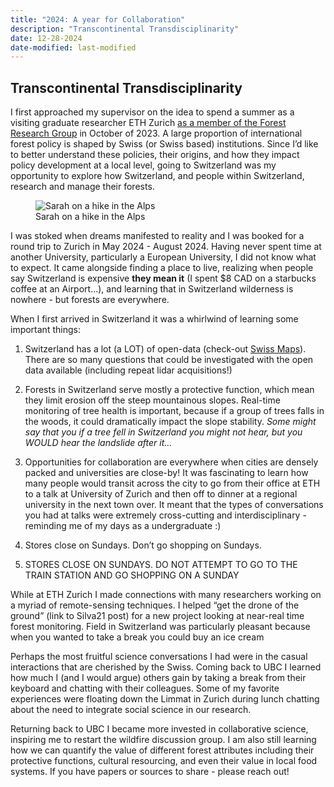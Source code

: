 ```yaml
---
title: "2024: A year for Collaboration"
description: "Transcontinental Transdisciplinarity"
date: 12-28-2024
date-modified: last-modified
---
```


## Transcontinental Transdisciplinarity

I first approached my supervisor on the idea to spend a summer as a visiting graduate researcher ETH Zurich [as a member of the Forest Research Group](https://form.ethz.ch/the-group.html) in October of 2023. A large proportion of international forest policy is shaped by Swiss (or Swiss based) institutions. Since I'd like to better understand these policies, their origins, and how they impact policy development at a local level, going to Switzerland was my opportunity to explore how Switzerland, and people within Switzerland, research and manage their forests.

![Sarah on a hike in the Alps](SarahInZurich.jpg)

I was stoked when dreams manifested to reality and I was booked for a round trip to Zurich in May 2024 - August 2024. Having never spent time at another University, particularly a European University, I did not know what to expect. It came alongside finding a place to live, realizing when people say Switzerland is expensive **they mean it** (I spent \$8 CAD on a starbucks coffee at an Airport...), and learning that in Switzerland wilderness is nowhere - but forests are everywhere.

When I first arrived in Switzerland it was a whirlwind of learning some important things:

1.  Switzerland has a lot (a LOT) of open-data (check-out [Swiss Maps](https://map.geo.admin.ch/#/map?lang=en&center=2660000,1190000&z=1&topic=ech&layers=ch.swisstopo.zeitreihen@year=1864,f;ch.bfs.gebaeude_wohnungs_register,f;ch.bav.haltestellen-oev,f;ch.swisstopo.swisstlm3d-wanderwege,f;ch.vbs.schiessanzeigen,f;ch.astra.wanderland-sperrungen_umleitungen,f&bgLayer=ch.swisstopo.pixelkarte-farbe)). There are so many questions that could be investigated with the open data available (including repeat lidar acquisitions!)

2.  Forests in Switzerland serve mostly a protective function, which mean they limit erosion off the steep mountainous slopes. Real-time monitoring of tree health is important, because if a group of trees falls in the woods, it could dramatically impact the slope stability. *Some might say that you if a tree fell in Switzerland you might not hear, but you WOULD hear the landslide after it...*

3.  Opportunities for collaboration are everywhere when cities are densely packed and universities are close-by! It was fascinating to learn how many people would transit across the city to go from their office at ETH to a talk at University of Zurich and then off to dinner at a regional university in the next town over. It meant that the types of conversations you had at talks were extremely cross-cutting and interdisciplinary - reminding me of my days as a undergraduate :)

4.  Stores close on Sundays. Don't go shopping on Sundays.

5.  STORES CLOSE ON SUNDAYS. DO NOT ATTEMPT TO GO TO THE TRAIN STATION AND GO SHOPPING ON A SUNDAY

While at ETH Zurich I made connections with many researchers working on a myriad of remote-sensing techniques. I helped "get the drone of the ground" (link to Silva21 post) for a new project looking at near-real time forest monitoring. Field in Switzerland was particularly pleasant because when you wanted to take a break you could buy an ice cream

Perhaps the most fruitful science conversations I had were in the casual interactions that are cherished by the Swiss. Coming back to UBC I learned how much I (and I would argue) others gain by taking a break from their keyboard and chatting with their colleagues. Some of my favorite experiences were floating down the Limmat in Zurich during lunch chatting about the need to integrate social science in our research.

Returning back to UBC I became more invested in collaborative science, inspiring me to restart the wildfire discussion group. I am also still learning how we can quantify the value of different forest attributes including their protective functions, cultural resourcing, and even their value in local food systems. If you have papers or sources to share - please reach out!